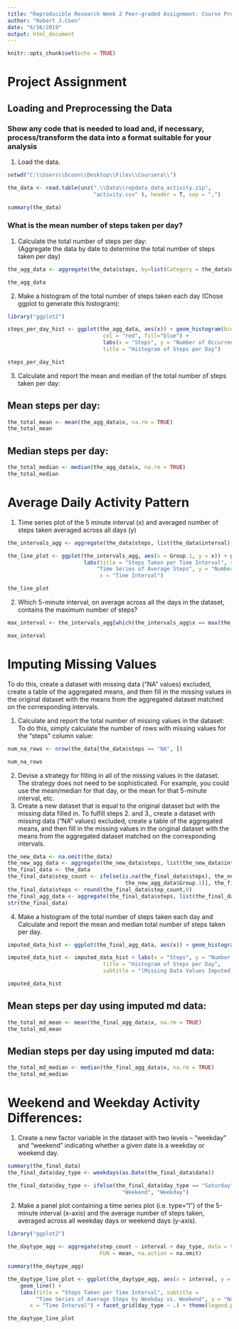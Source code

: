 ---
title: "Reproducible Research Week 2 Peer-graded Assignment: Course Project 1"
author: "Robert J.Coon"
date: "6/16/2019"
output: html_document
---

```{r setup, include=FALSE}
knitr::opts_chunk$set(echo = TRUE)
```

# Project Assignment

## Loading and Preprocessing the Data

###    Show any code that is needed to load and, if necessary, process/transform the data into a format suitable for your analysis

1. Load the data.

```{r}
setwd("C:\\Users\\bcoon\\Desktop\\Files\\Coursera\\")

the_data <- read.table(unz(".\\Data\\repdata_data_activity.zip",
                           "activity.csv" ), header = T, sep = ",")

summary(the_data)
```


### What is the mean number of steps taken per day?
1.  Calculate the total number of steps per day:  
  (Aggregate the data by date to determine the total number of steps taken per day)

```{r}
the_agg_data <- aggregate(the_data$steps, by=list(Category = the_data$date), FUN=sum)

the_agg_data

```

2.   Make a histogram of the total number of steps taken each day (Chose ggplot to generate this histogram):

```{r}
library("ggplot2")

steps_per_day_hist <- ggplot(the_agg_data, aes(x)) + geom_histogram(binwidth = 2500, 
                              col = "red", fill="blue") + 
                              labs(x = "Steps", y = "Number of Occurrences",
                              title = "Histogram of Steps per Day")

steps_per_day_hist

```

3.  Calculate and report the mean and median of the total number of steps taken per day:  

##  Mean steps per day: 

```{r}
the_total_mean <- mean(the_agg_data$x, na.rm = TRUE)
the_total_mean
```

##  Median steps per day: 

```{r}
the_total_median <- median(the_agg_data$x, na.rm = TRUE)
the_total_median
```

#  Average Daily Activity Pattern

1. Time series plot of the 5 minute interval (x) and averaged number of steps taken averaged across all days (y)

```{r}

the_intervals_agg <- aggregate(the_data$steps, list(the_data$interval), FUN = mean, na.rm = TRUE )

the_line_plot <- ggplot(the_intervals_agg, aes(x = Group.1, y = x)) + geom_line() +
                        labs(title = "Steps Taken per Time Interval", subtitle = 
                            "Time Series of Average Steps", y = "Number of Steps", 
                             x = "Time Interval")

the_line_plot

```


2.  Which 5-minute interval, on average across all the days in the dataset, contains the maximum number of steps?

```{r}

max_interval <- the_intervals_agg[which(the_intervals_agg$x == max(the_intervals_agg$x)),]

max_interval

```

#  Imputing Missing Values

To do this, create a dataset with missing data ("NA" values) excluded, create a table of the aggregated means, and then fill in the missing values in the original dataset with the means from the aggregated dataset matched on the corresponding intervals.

1.  Calculate and report the total number of missing values in the dataset:
To do this, simply calculate the number of rows with missing values for the "steps" column value:

```{r}
num_na_rows <- nrow(the_data[the_data$steps == "NA", ])

num_na_rows

```

2.  Devise a strategy for filling in all of the missing values in the dataset. The strategy does not need to be sophisticated. For example, you could use the mean/median for that day, or the mean for that 5-minute interval, etc.
3.  Create a new dataset that is equal to the original dataset but with the missing data filled in.
To fulfill steps 2. and 3., create a dataset with missing data ("NA" values) excluded, create a table of the aggregated means, and then fill in the missing values in the original dataset with the means from the aggregated dataset matched on the corresponding intervals.

```{r}
the_new_data <- na.omit(the_data)
the_new_agg_data <- aggregate(the_new_data$steps, list(the_new_data$interval), mean)
the_final_data <- the_data
the_final_data$step_count <- ifelse(is.na(the_final_data$steps), the_new_agg_data$x[match(the_final_data$interval, 
                                     the_new_agg_data$Group.1)], the_final_data$steps)
the_final_data$steps <- round(the_final_data$step_count,0)
the_final_agg_data <- aggregate(the_final_data$steps, list(the_final_data$date), sum)
str(the_final_data)
```

4.  Make a histogram of the total number of steps taken each day and Calculate and report the mean and median total number of steps taken per day. 

```{r}
imputed_data_hist <- ggplot(the_final_agg_data, aes(x)) + geom_histogram(binwidth = 2500, col = "red", fill="blue")

imputed_data_hist <- imputed_data_hist + labs(x = "Steps", y = "Number of Occurrences",
                              title = "Histogram of Steps per Day",
                              subtitle = "(Missing Data Values Imputed)")

imputed_data_hist

```

##  Mean steps per day using imputed md data: 

```{r}
the_total_md_mean <- mean(the_final_agg_data$x, na.rm = TRUE)
the_total_md_mean
```

##  Median steps per day using imputed md data: 

```{r}
the_total_md_median <- median(the_final_agg_data$x, na.rm = TRUE)
the_total_md_median
```

#  Weekend and Weekday Activity Differences:

1.  Create a new factor variable in the dataset with two levels – “weekday” and “weekend” indicating whether a given date is a weekday or weekend day.


```{r}

summary(the_final_data)
the_final_data$day_type <- weekdays(as.Date(the_final_data$date))

the_final_data$day_type <- ifelse(the_final_data$day_type == "Saturday" | the_final_data$day_type == "Sunday",
                                    "Weekend", "Weekday")
```

2.  Make a panel plot containing a time series plot (i.e. \color{red}{\verb|type = "l"|}type="l") of the 5-minute interval (x-axis) and the average number of steps taken, averaged across all weekday days or weekend days (y-axis). 

```{r}
library("ggplot2")

the_daytype_agg <- aggregate(step_count ~ interval + day_type, data = the_final_data, 
                             FUN = mean, na.action = na.omit)

summary(the_daytype_agg)

the_daytype_line_plot <- ggplot(the_daytype_agg, aes(x = interval, y = step_count, col = "red")) + 
    geom_line() +
    labs(title = "Steps Taken per Time Interval", subtitle = 
         "Time Series of Average Steps by Weekday vs. Weekend", y = "Number of Steps", 
       x = "Time Interval") + facet_grid(day_type ~ .) + theme(legend.position = "none")

the_daytype_line_plot
```











